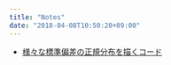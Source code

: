 ```yaml
---
title: "Notes"
date: "2018-04-08T10:50:20+09:00"
---
```


- [様々な標準偏差の正規分布を描くコード](https://kosugitti.github.io/kosugitti10/2018/06/26/様々な標準偏差を描く/)